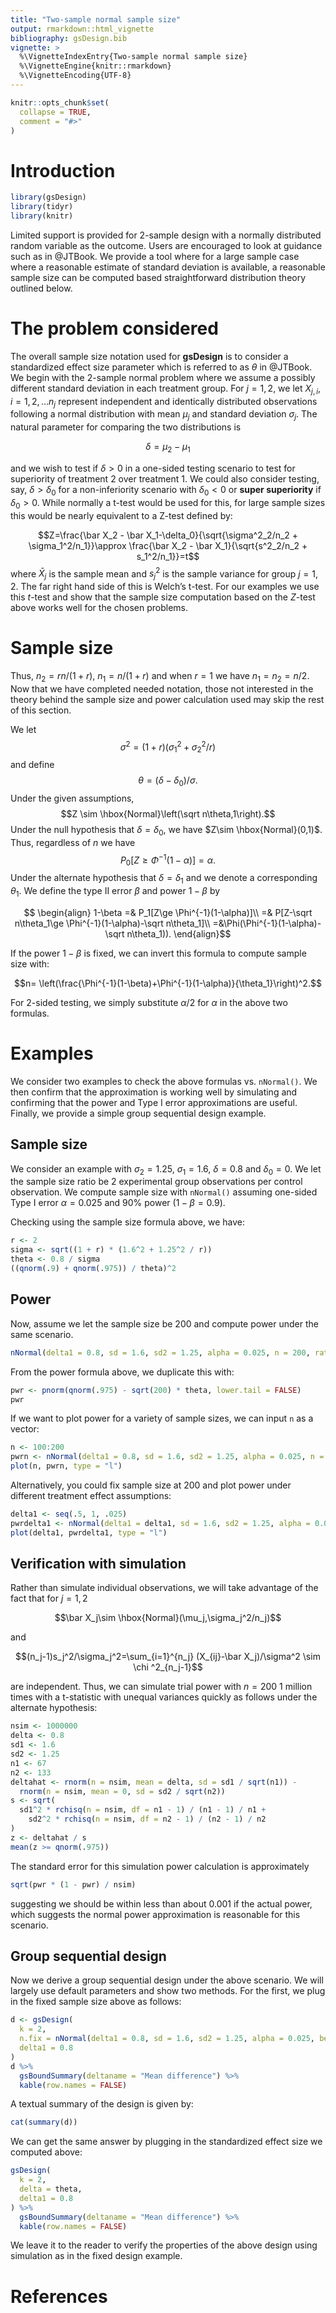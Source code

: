 ---
title: "Two-sample normal sample size"
output: rmarkdown::html_vignette
bibliography: gsDesign.bib
vignette: >
  %\VignetteIndexEntry{Two-sample normal sample size}
  %\VignetteEngine{knitr::rmarkdown}
  %\VignetteEncoding{UTF-8}
---

```{r, include = FALSE}
knitr::opts_chunk$set(
  collapse = TRUE,
  comment = "#>"
)
```

# Introduction

```{r, echo=FALSE, message=FALSE, warning=FALSE}
library(gsDesign)
library(tidyr)
library(knitr)
```

Limited support is provided for 2-sample design with a normally distributed random variable as the outcome.
Users are encouraged to look at guidance such as in @JTBook.
We provide a tool where for a large sample case where a reasonable estimate of standard deviation is available, a reasonable sample size can be computed based straightforward distribution theory outlined below.

# The problem considered

The overall sample size notation used for **gsDesign** is to consider a standardized effect size parameter which is referred to as $\theta$ in @JTBook.
We begin with the 2-sample normal problem where we assume a possibly different standard deviation in each treatment group.
For $j = 1, 2$, we let $X_{j, i}$, $i = 1, 2, \ldots n_j$ represent independent and identically distributed observations following a normal distribution with mean $\mu_j$ and standard deviation $\sigma_j$.
The natural parameter for comparing the two distributions is

$$\delta = \mu_2 - \mu_1$$

and we wish to test if $\delta > 0$ in a one-sided testing scenario to test for superiority of treatment 2 over treatment 1.
We could also consider testing, say, $\delta > \delta_0$ for a non-inferiority scenario with $\delta_0<0$ or **super superiority** if $\delta_0>0$.
While normally a t-test would be used for this, for large sample sizes this would be nearly equivalent to a Z-test defined by:

$$Z=\frac{\bar X_2 - \bar X_1-\delta_0}{\sqrt{\sigma^2_2/n_2 + \sigma_1^2/n_1}}\approx \frac{\bar X_2 - \bar X_1}{\sqrt{s^2_2/n_2 + s_1^2/n_1}}=t$$
where $\bar X_j$ is the sample mean and $s_j^2$ is the sample variance for group $j=1,2$.
The far right hand side of this is Welch's t-test.
For our examples we use this $t$-test and show that the sample size computation based on the $Z$-test above works well for the chosen problems.

# Sample size

Thus, $n_2=rn/(1+r)$, $n_1=n/(1+r)$ and when $r=1$ we have $n_1=n_2=n/2$.
Now that we have completed needed notation, those not interested in the theory behind the sample size and power calculation used may skip the rest of this section.

We let $$\sigma^2=(1+r)(\sigma_1^2+\sigma_2^2/r)$$
and define
$$ \theta= (\delta -\delta_0)/\sigma.$$
Under the given assumptions,
$$Z \sim \hbox{Normal}\left(\sqrt n\theta,1\right).$$
Under the null hypothesis that $\delta=\delta_0$, we have $Z\sim \hbox{Normal}(0,1)$.
Thus, regardless of $n$ we have
$$P_0[Z\ge \Phi^{-1}(1-\alpha)]=\alpha.$$
Under the alternate hypothesis that $\delta=\delta_1$ and we denote a corresponding $\theta_1$.
We define the type II error $\beta$ and power $1-\beta$ by

$$
\begin{align}
1-\beta =& P_1[Z\ge \Phi^{-1}(1-\alpha)]\\
=& P[Z-\sqrt n\theta_1\ge \Phi^{-1}(1-\alpha)-\sqrt n\theta_1]\\
=&\Phi(\Phi^{-1}(1-\alpha)-\sqrt n\theta_1)).
\end{align}$$

If the power $1-\beta$ is fixed, we can invert this formula to compute sample size with:

$$n= \left(\frac{\Phi^{-1}(1-\beta)+\Phi^{-1}(1-\alpha)}{\theta_1}\right)^2.$$

For 2-sided testing, we simply substitute $\alpha/2$ for $\alpha$ in the above two formulas.

# Examples

We consider two examples to check the above formulas vs. `nNormal()`.
We then confirm that the approximation is working well by simulating and confirming that the power and Type I error approximations are useful.
Finally, we provide a simple group sequential design example.

## Sample size

We consider an example with $\sigma_2=1.25$, $\sigma_1=1.6$, $\delta=0.8$ and $\delta_0=0$.
We let the sample size ratio be 2 experimental group observations per control observation.
We compute sample size with `nNormal()` assuming one-sided Type I error $\alpha=0.025$ and 90% power ($1-\beta=0.9$).

Checking using the sample size formula above, we have:

```{r}
r <- 2
sigma <- sqrt((1 + r) * (1.6^2 + 1.25^2 / r))
theta <- 0.8 / sigma
((qnorm(.9) + qnorm(.975)) / theta)^2
```

## Power

Now, assume we let the sample size be 200 and compute power under the same scenario.

```{r}
nNormal(delta1 = 0.8, sd = 1.6, sd2 = 1.25, alpha = 0.025, n = 200, ratio = 2)
```

From the power formula above, we duplicate this with:

```{r}
pwr <- pnorm(qnorm(.975) - sqrt(200) * theta, lower.tail = FALSE)
pwr
```

If we want to plot power for a variety of sample sizes, we can input `n` as a vector:

```{r}
n <- 100:200
pwrn <- nNormal(delta1 = 0.8, sd = 1.6, sd2 = 1.25, alpha = 0.025, n = n, ratio = 2)
plot(n, pwrn, type = "l")
```

Alternatively, you could fix sample size at 200 and plot power under different treatment effect assumptions:

```{r}
delta1 <- seq(.5, 1, .025)
pwrdelta1 <- nNormal(delta1 = delta1, sd = 1.6, sd2 = 1.25, alpha = 0.025, n = 200, ratio = 2)
plot(delta1, pwrdelta1, type = "l")
```

## Verification with simulation

Rather than simulate individual observations, we will take advantage of the fact that for $j=1,2$

$$\bar X_j\sim \hbox{Normal}(\mu_j,\sigma_j^2/n_j)$$

and

$$(n_j-1)s_j^2/\sigma_j^2=\sum_{i=1}^{n_j} (X_{ij}-\bar X_j)/\sigma^2 \sim \chi ^2_{n_j-1}$$

are independent.
Thus, we can simulate trial power with $n=200$ 1 million times with a t-statistic with unequal variances quickly as follows under the alternate hypothesis:

```{r}
nsim <- 1000000
delta <- 0.8
sd1 <- 1.6
sd2 <- 1.25
n1 <- 67
n2 <- 133
deltahat <- rnorm(n = nsim, mean = delta, sd = sd1 / sqrt(n1)) -
  rnorm(n = nsim, mean = 0, sd = sd2 / sqrt(n2))
s <- sqrt(
  sd1^2 * rchisq(n = nsim, df = n1 - 1) / (n1 - 1) / n1 +
    sd2^2 * rchisq(n = nsim, df = n2 - 1) / (n2 - 1) / n2
)
z <- deltahat / s
mean(z >= qnorm(.975))
```

The standard error for this simulation power calculation is approximately

```{r}
sqrt(pwr * (1 - pwr) / nsim)
```

suggesting we should be within less than about 0.001 if the actual power, which suggests the normal power approximation is reasonable for this scenario.

## Group sequential design

Now we derive a group sequential design under the above scenario.
We will largely use default parameters and show two methods.
For the first, we plug in the fixed sample size above as follows:

```{r}
d <- gsDesign(
  k = 2,
  n.fix = nNormal(delta1 = 0.8, sd = 1.6, sd2 = 1.25, alpha = 0.025, beta = .1, ratio = 2),
  delta1 = 0.8
)
d %>%
  gsBoundSummary(deltaname = "Mean difference") %>%
  kable(row.names = FALSE)
```

A textual summary of the design is given by:

```{r,results='asis'}
cat(summary(d))
```

We can get the same answer by plugging in the standardized effect size we computed above:

```{r}
gsDesign(
  k = 2,
  delta = theta,
  delta1 = 0.8
) %>%
  gsBoundSummary(deltaname = "Mean difference") %>%
  kable(row.names = FALSE)
```

We leave it to the reader to verify the properties of the above design using simulation as in the fixed design example.

# References
